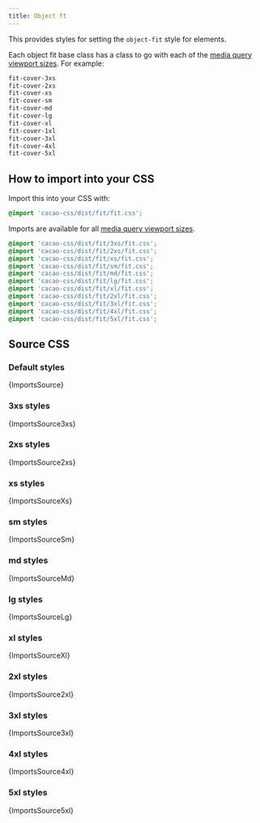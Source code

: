 ```yaml
---
title: Object ft
---
```


This provides styles for setting the `object-fit` style for elements.

Each object fit base class has a class to go with each of the [media query viewport sizes](/styles/media#viewport-media-queries). For example:

```css
fit-cover-3xs
fit-cover-2xs
fit-cover-xs
fit-cover-sm
fit-cover-md
fit-cover-lg
fit-cover-xl
fit-cover-1xl
fit-cover-3xl
fit-cover-4xl
fit-cover-5xl
```


## How to import into your CSS

Import this into your CSS with:

```css
@import 'cacao-css/dist/fit/fit.css';
```

Imports are available for all [media query viewport sizes](/styles/media#viewport-media-queries).

```css
@import 'cacao-css/dist/fit/3xs/fit.css';
@import 'cacao-css/dist/fit/2xs/fit.css';
@import 'cacao-css/dist/fit/xs/fit.css';
@import 'cacao-css/dist/fit/sm/fit.css';
@import 'cacao-css/dist/fit/md/fit.css';
@import 'cacao-css/dist/fit/lg/fit.css';
@import 'cacao-css/dist/fit/xl/fit.css';
@import 'cacao-css/dist/fit/2xl/fit.css';
@import 'cacao-css/dist/fit/3xl/fit.css';
@import 'cacao-css/dist/fit/4xl/fit.css';
@import 'cacao-css/dist/fit/5xl/fit.css';
```

## Source CSS

<!-- markdownlint-disable -->

### Default styles

<CodeBlock language="css" title="fit/fit.css">{ImportsSource}</CodeBlock>

### 3xs styles

<CodeBlock language="css" title="fit/3xs/fit.css">{ImportsSource3xs}</CodeBlock>

### 2xs styles

<CodeBlock language="css" title="fit/2xs/fit.css">{ImportsSource2xs}</CodeBlock>

### xs styles

<CodeBlock language="css" title="fit/xs/fit.css">{ImportsSourceXs}</CodeBlock>

### sm styles

<CodeBlock language="css" title="fit/sm/fit.css">{ImportsSourceSm}</CodeBlock>

### md styles

<CodeBlock language="css" title="fit/md/fit.css">{ImportsSourceMd}</CodeBlock>

### lg styles

<CodeBlock language="css" title="fit/lg/fit.css">{ImportsSourceLg}</CodeBlock>

### xl styles

<CodeBlock language="css" title="fit/xl/fit.css">{ImportsSourceXl}</CodeBlock>

### 2xl styles

<CodeBlock language="css" title="fit/2xl/fit.css">{ImportsSource2xl}</CodeBlock>

### 3xl styles

<CodeBlock language="css" title="fit/3xl/fit.css">{ImportsSource3xl}</CodeBlock>

### 4xl styles

<CodeBlock language="css" title="fit/4xl/fit.css">{ImportsSource4xl}</CodeBlock>

### 5xl styles

<CodeBlock language="css" title="fit/5xl/fit.css">{ImportsSource5xl}</CodeBlock>
